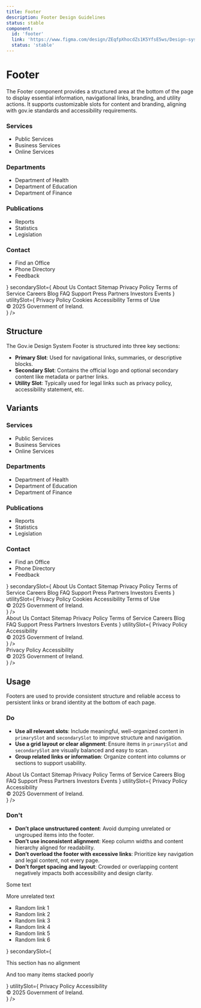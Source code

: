 ```yaml
---
title: Footer
description: Footer Design Guidelines
status: stable
component:
  id: 'footer'
  link: 'https://www.figma.com/design/ZEqfpXhocdZs1K5YfsE5ws/Design-system?node-id=4939-2662'
  status: 'stable'
---
```


# Footer

The Footer component provides a structured area at the bottom of the page to display essential information, navigational links, branding, and utility actions. It supports customizable slots for content and branding, aligning with gov.ie standards and accessibility requirements.

<Section current="design">

<ComponentPreview className="gi-not-prose">
  <Footer
    dataTestid="gi-footer"
    primarySlot={
      <div className="gi-grid-responsive !gi-ml-0 !gi-mr-0">
        <div className="gi-col-span-4 md:gi-col-span-4 lg:gi-col-span-3">
          <h3 className="gi-heading-sm gi-mb-4">Services</h3>
          <SectionBreak
            color="gi-border-color-border-system-neutral-subtle"
            size="md"
          />
          <ul className="gi-space-y-2">
            <li>
              <Link
                aria-label="Public Services"
                href="/services/public-services"
                noColor
              >
                Public Services
              </Link>
            </li>
            <li>
              <Link
                aria-label="Business Services"
                href="/services/business-services"
                noColor
              >
                Business Services
              </Link>
            </li>
            <li>
              <Link
                aria-label="Online Services"
                href="/services/online-services"
                noColor
              >
                Online Services
              </Link>
            </li>
          </ul>
        </div>
        <div className="gi-col-span-4 md:gi-col-span-4 lg:gi-col-span-3">
          <h3 className="gi-heading-sm gi-mb-4">Departments</h3>
          <SectionBreak
            color="gi-border-color-border-system-neutral-subtle"
            size="md"
          />
          <ul className="gi-space-y-2">
            <li>
              <Link
                aria-label="Department of Health"
                href="/departments/health"
                noColor
              >
                Department of Health
              </Link>
            </li>
            <li>
              <Link
                aria-label="Department of Education"
                href="/departments/education"
                noColor
              >
                Department of Education
              </Link>
            </li>
            <li>
              <Link
                aria-label="Department of Finance"
                href="/departments/finance"
                noColor
              >
                Department of Finance
              </Link>
            </li>
          </ul>
        </div>
        <div className="gi-col-span-4 md:gi-col-span-4 lg:gi-col-span-3">
          <h3 className="gi-heading-sm gi-mb-4">Publications</h3>
          <SectionBreak
            color="gi-border-color-border-system-neutral-subtle"
            size="md"
          />
          <ul className="gi-space-y-2">
            <li>
              <Link aria-label="Reports" href="/publications/reports" noColor>
                Reports
              </Link>
            </li>
            <li>
              <Link
                aria-label="Statistics"
                href="/publications/statistics"
                noColor
              >
                Statistics
              </Link>
            </li>
            <li>
              <Link
                aria-label="Legislation"
                href="/publications/legislation"
                noColor
              >
                Legislation
              </Link>
            </li>
          </ul>
        </div>
        <div className="gi-col-span-4 md:gi-col-span-4 lg:gi-col-span-3">
          <h3 className="gi-heading-sm gi-mb-4">Contact</h3>
          <SectionBreak
            color="gi-border-color-border-system-neutral-subtle"
            size="md"
          />
          <ul className="gi-space-y-2">
            <li>
              <Link
                aria-label="Find an Office"
                href="/contact/find-an-office"
                noColor
              >
                Find an Office
              </Link>
            </li>
            <li>
              <Link
                aria-label="Phone Directory"
                href="/contact/phone-directory"
                noColor
              >
                Phone Directory
              </Link>
            </li>
            <li>
              <Link aria-label="Feedback" href="/contact/feedback" noColor>
                Feedback
              </Link>
            </li>
          </ul>
        </div>
      </div>
    }
    secondarySlot={
      <Stack direction="column" gap={4}>
        <Stack
          direction={{ base: 'column', md: 'row', xs: 'column' }}
          gap={4}
          wrap
        >
          <Link aria-label="About Us" href="/about-us" noColor>
            About Us
          </Link>
          <Link aria-label="Contact" href="/contact" noColor>
            Contact
          </Link>
          <Link aria-label="Sitemap" href="/sitemap" noColor>
            Sitemap
          </Link>
          <Link aria-label="Privacy Policy" href="/privacy-policy" noColor>
            Privacy Policy
          </Link>
          <Link aria-label="Terms of Service" href="/terms-of-service" noColor>
            Terms of Service
          </Link>
          <Link aria-label="Careers" href="/careers" noColor>
            Careers
          </Link>
          <Link aria-label="Blog" href="/blog" noColor>
            Blog
          </Link>
          <Link aria-label="FAQ" href="/faq" noColor>
            FAQ
          </Link>
          <Link aria-label="Support" href="/support" noColor>
            Support
          </Link>
          <Link aria-label="Press" href="/press" noColor>
            Press
          </Link>
          <Link aria-label="Partners" href="/partners" noColor>
            Partners
          </Link>
          <Link aria-label="Investors" href="/investors" noColor>
            Investors
          </Link>
          <Link aria-label="Events" href="/events" noColor>
            Events
          </Link>
        </Stack>
        <Stack direction="row" gap={4}>
          <Icon icon="social_x" />
          <Icon icon="social_facebook" />
          <Icon icon="social_bluesky" />
          <Icon icon="social_linkedin" />
        </Stack>
      </Stack>
    }
    utilitySlot={
      <Stack
        direction={{ base: 'column', md: 'row', xs: 'column' }}
        gap={4}
        itemsAlignment="center"
        itemsDistribution="center"
      >
        <Link aria-label="Privacy Policy" href="/privacy-policy" noColor>
          Privacy Policy
        </Link>
        <Link aria-label="Cookies" href="/cookies" noColor>
          Cookies
        </Link>
        <Link aria-label="Accessibility" href="/accessibility" noColor>
          Accessibility
        </Link>
        <Link aria-label="Terms of Use" href="/terms-of-use" noColor>
          Terms of Use
        </Link>
        <div className="gi-text-sm">© 2025 Government of Ireland.</div>
      </Stack>
    }
  />
</ComponentPreview>

<FigmaPreviewButton href="https://www.figma.com/design/ZEqfpXhocdZs1K5YfsE5ws/Design-system?node-id=4939-2662" />

## Structure

The Gov.ie Design System Footer is structured into three key sections:

- **Primary Slot**: Used for navigational links, summaries, or descriptive blocks.
- **Secondary Slot**: Contains the official logo and optional secondary content like metadata or partner links.
- **Utility Slot**: Typically used for legal links such as privacy policy, accessibility statement, etc.

## Variants

<ComponentPreviewLayout className="flex-col">
  <ComponentPreviewItem className="block h-full w-full">
    <Footer
      dataTestid="gi-footer"
      primarySlot={
        <div className="gi-grid-responsive !gi-ml-0 !gi-mr-0">
          <div className="gi-col-span-4 md:gi-col-span-4 lg:gi-col-span-3">
            <h3 className="gi-heading-sm gi-mb-4">Services</h3>
            <SectionBreak
              color="gi-border-color-border-system-neutral-subtle"
              size="md"
            />
            <ul className="gi-space-y-2">
              <li>
                <Link
                  aria-label="Public Services"
                  href="/services/public-services"
                  noColor
                >
                  Public Services
                </Link>
              </li>
              <li>
                <Link
                  aria-label="Business Services"
                  href="/services/business-services"
                  noColor
                >
                  Business Services
                </Link>
              </li>
              <li>
                <Link
                  aria-label="Online Services"
                  href="/services/online-services"
                  noColor
                >
                  Online Services
                </Link>
              </li>
            </ul>
          </div>
          <div className="gi-col-span-4 md:gi-col-span-4 lg:gi-col-span-3">
            <h3 className="gi-heading-sm gi-mb-4">Departments</h3>
            <SectionBreak
              color="gi-border-color-border-system-neutral-subtle"
              size="md"
            />
            <ul className="gi-space-y-2">
              <li>
                <Link
                  aria-label="Department of Health"
                  href="/departments/health"
                  noColor
                >
                  Department of Health
                </Link>
              </li>
              <li>
                <Link
                  aria-label="Department of Education"
                  href="/departments/education"
                  noColor
                >
                  Department of Education
                </Link>
              </li>
              <li>
                <Link
                  aria-label="Department of Finance"
                  href="/departments/finance"
                  noColor
                >
                  Department of Finance
                </Link>
              </li>
            </ul>
          </div>
          <div className="gi-col-span-4 md:gi-col-span-4 lg:gi-col-span-3">
            <h3 className="gi-heading-sm gi-mb-4">Publications</h3>
            <SectionBreak
              color="gi-border-color-border-system-neutral-subtle"
              size="md"
            />
            <ul className="gi-space-y-2">
              <li>
                <Link aria-label="Reports" href="/publications/reports" noColor>
                  Reports
                </Link>
              </li>
              <li>
                <Link
                  aria-label="Statistics"
                  href="/publications/statistics"
                  noColor
                >
                  Statistics
                </Link>
              </li>
              <li>
                <Link
                  aria-label="Legislation"
                  href="/publications/legislation"
                  noColor
                >
                  Legislation
                </Link>
              </li>
            </ul>
          </div>
          <div className="gi-col-span-4 md:gi-col-span-4 lg:gi-col-span-3">
            <h3 className="gi-heading-sm gi-mb-4">Contact</h3>
            <SectionBreak
              color="gi-border-color-border-system-neutral-subtle"
              size="md"
            />
            <ul className="gi-space-y-2">
              <li>
                <Link
                  aria-label="Find an Office"
                  href="/contact/find-an-office"
                  noColor
                >
                  Find an Office
                </Link>
              </li>
              <li>
                <Link
                  aria-label="Phone Directory"
                  href="/contact/phone-directory"
                  noColor
                >
                  Phone Directory
                </Link>
              </li>
              <li>
                <Link aria-label="Feedback" href="/contact/feedback" noColor>
                  Feedback
                </Link>
              </li>
            </ul>
          </div>
        </div>
      }
      secondarySlot={
        <Stack direction="column" gap={4}>
          <Stack
            direction={{ base: 'column', md: 'row', xs: 'column' }}
            gap={4}
            wrap
          >
            <Link aria-label="About Us" href="/about-us" noColor>
              About Us
            </Link>
            <Link aria-label="Contact" href="/contact" noColor>
              Contact
            </Link>
            <Link aria-label="Sitemap" href="/sitemap" noColor>
              Sitemap
            </Link>
            <Link aria-label="Privacy Policy" href="/privacy-policy" noColor>
              Privacy Policy
            </Link>
            <Link
              aria-label="Terms of Service"
              href="/terms-of-service"
              noColor
            >
              Terms of Service
            </Link>
            <Link aria-label="Careers" href="/careers" noColor>
              Careers
            </Link>
            <Link aria-label="Blog" href="/blog" noColor>
              Blog
            </Link>
            <Link aria-label="FAQ" href="/faq" noColor>
              FAQ
            </Link>
            <Link aria-label="Support" href="/support" noColor>
              Support
            </Link>
            <Link aria-label="Press" href="/press" noColor>
              Press
            </Link>
            <Link aria-label="Partners" href="/partners" noColor>
              Partners
            </Link>
            <Link aria-label="Investors" href="/investors" noColor>
              Investors
            </Link>
            <Link aria-label="Events" href="/events" noColor>
              Events
            </Link>
          </Stack>
          <Stack direction="row" gap={4}>
            <Icon icon="social_x" />
            <Icon icon="social_facebook" />
            <Icon icon="social_bluesky" />
            <Icon icon="social_linkedin" />
          </Stack>
        </Stack>
      }
      utilitySlot={
        <Stack
          direction={{ base: 'column', md: 'row', xs: 'column' }}
          gap={4}
          itemsAlignment="center"
          itemsDistribution="center"
        >
          <Link aria-label="Privacy Policy" href="/privacy-policy" noColor>
            Privacy Policy
          </Link>
          <Link aria-label="Cookies" href="/cookies" noColor>
            Cookies
          </Link>
          <Link aria-label="Accessibility" href="/accessibility" noColor>
            Accessibility
          </Link>
          <Link aria-label="Terms of Use" href="/terms-of-use" noColor>
            Terms of Use
          </Link>
          <div className="gi-text-sm">© 2025 Government of Ireland.</div>
        </Stack>
      }
    />
  </ComponentPreviewItem>
  <ComponentPreviewItem className="block h-full w-full">
    <Footer
      secondarySlot={
        <Stack
          direction={{ base: 'column', md: 'row', xs: 'column' }}
          gap={4}
          wrap
        >
          <Link aria-label="About Us" href="/about-us" noColor>
            About Us
          </Link>
          <Link aria-label="Contact" href="/contact" noColor>
            Contact
          </Link>
          <Link aria-label="Sitemap" href="/sitemap" noColor>
            Sitemap
          </Link>
          <Link aria-label="Privacy Policy" href="/privacy-policy" noColor>
            Privacy Policy
          </Link>
          <Link aria-label="Terms of Service" href="/terms-of-service" noColor>
            Terms of Service
          </Link>
          <Link aria-label="Careers" href="/careers" noColor>
            Careers
          </Link>
          <Link aria-label="Blog" href="/blog" noColor>
            Blog
          </Link>
          <Link aria-label="FAQ" href="/faq" noColor>
            FAQ
          </Link>
          <Link aria-label="Support" href="/support" noColor>
            Support
          </Link>
          <Link aria-label="Press" href="/press" noColor>
            Press
          </Link>
          <Link aria-label="Partners" href="/partners" noColor>
            Partners
          </Link>
          <Link aria-label="Investors" href="/investors" noColor>
            Investors
          </Link>
          <Link aria-label="Events" href="/events" noColor>
            Events
          </Link>
        </Stack>
      }
      utilitySlot={
        <Stack
          direction={{ base: 'column', md: 'row', xs: 'column' }}
          gap={4}
          itemsDistribution="center"
        >
          <Link aria-label="Privacy Policy" href="/privacy-policy" noColor>
            Privacy Policy
          </Link>
          <Link aria-label="Accessibility" href="/accessibility" noColor>
            Accessibility
          </Link>
          <div className="gi-text-sm">© 2025 Government of Ireland.</div>
        </Stack>
      }
    />
  </ComponentPreviewItem>
  <ComponentPreviewItem className="block h-full w-full">
    <Footer
      utilitySlot={
        <Stack
          direction={{ base: 'column', md: 'row', xs: 'column' }}
          gap={4}
          itemsDistribution="center"
        >
          <Link aria-label="Privacy Policy" href="/privacy-policy" noColor>
            Privacy Policy
          </Link>
          <Link aria-label="Accessibility" href="/accessibility" noColor>
            Accessibility
          </Link>
          <div className="gi-text-sm">© 2025 Government of Ireland.</div>
        </Stack>
      }
    />
  </ComponentPreviewItem>
</ComponentPreviewLayout>

## Usage

Footers are used to provide consistent structure and reliable access to persistent links or brand identity at the bottom of each page.

### Do

- **Use all relevant slots**: Include meaningful, well-organized content in `primarySlot` and `secondarySlot` to improve structure and navigation.
- **Use a grid layout or clear alignment**: Ensure items in `primarySlot` and `secondarySlot` are visually balanced and easy to scan.
- **Group related links or information**: Organize content into columns or sections to support usability.

<ComponentContainer fullWidth>
  <Footer
    secondarySlot={
      <Stack
        direction={{ base: 'column', md: 'row', xs: 'column' }}
        gap={4}
        wrap
      >
        <Link aria-label="About Us" href="/about-us" noColor>
          About Us
        </Link>
        <Link aria-label="Contact" href="/contact" noColor>
          Contact
        </Link>
        <Link aria-label="Sitemap" href="/sitemap" noColor>
          Sitemap
        </Link>
        <Link aria-label="Privacy Policy" href="/privacy-policy" noColor>
          Privacy Policy
        </Link>
        <Link aria-label="Terms of Service" href="/terms-of-service" noColor>
          Terms of Service
        </Link>
        <Link aria-label="Careers" href="/careers" noColor>
          Careers
        </Link>
        <Link aria-label="Blog" href="/blog" noColor>
          Blog
        </Link>
        <Link aria-label="FAQ" href="/faq" noColor>
          FAQ
        </Link>
        <Link aria-label="Support" href="/support" noColor>
          Support
        </Link>
        <Link aria-label="Press" href="/press" noColor>
          Press
        </Link>
        <Link aria-label="Partners" href="/partners" noColor>
          Partners
        </Link>
        <Link aria-label="Investors" href="/investors" noColor>
          Investors
        </Link>
        <Link aria-label="Events" href="/events" noColor>
          Events
        </Link>
      </Stack>
    }
    utilitySlot={
      <Stack
        direction={{ base: 'column', md: 'row', xs: 'column' }}
        gap={4}
        itemsDistribution="center"
      >
        <Link aria-label="Privacy Policy" href="/privacy-policy" noColor>
          Privacy Policy
        </Link>
        <Link aria-label="Accessibility" href="/accessibility" noColor>
          Accessibility
        </Link>
        <div className="gi-text-sm">© 2025 Government of Ireland.</div>
      </Stack>
    }
  />
</ComponentContainer>

### Don't

- **Don’t place unstructured content**: Avoid dumping unrelated or ungrouped items into the footer.
- **Don’t use inconsistent alignment**: Keep column widths and content hierarchy aligned for readability.
- **Don’t overload the footer with excessive links**: Prioritize key navigation and legal content, not every page.
- **Don’t forget spacing and layout**: Crowded or overlapping content negatively impacts both accessibility and design clarity.

<ComponentContainer fullWidth>
  <Footer
    primarySlot={
      <div>
        <p>Some text</p>
        <p>More unrelated text</p>
        <ul>
          <li>Random link 1</li>
          <li>Random link 2</li>
          <li>Random link 3</li>
          <li>Random link 4</li>
          <li>Random link 5</li>
          <li>Random link 6</li>
        </ul>
      </div>
    }
    secondarySlot={
      <div>
        <p>This section has no alignment</p>
        <p>And too many items stacked poorly</p>
      </div>
    }
    utilitySlot={
      <Stack
        direction={{ base: 'column', md: 'row', xs: 'column' }}
        gap={4}
        itemsDistribution="center"
      >
        <Link aria-label="Privacy Policy" href="/privacy-policy" noColor>
          Privacy Policy
        </Link>
        <Link aria-label="Accessibility" href="/accessibility" noColor>
          Accessibility
        </Link>
        <div className="gi-text-sm">© 2025 Government of Ireland.</div>
      </Stack>
    }
  />
</ComponentContainer>
</Section>
